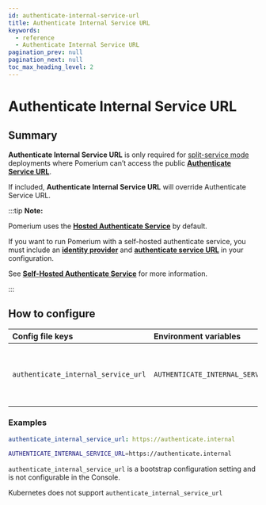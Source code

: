 ```yaml
---
id: authenticate-internal-service-url
title: Authenticate Internal Service URL
keywords:
  - reference
  - Authenticate Internal Service URL
pagination_prev: null
pagination_next: null
toc_max_heading_level: 2
---
```



# Authenticate Internal Service URL

## Summary

**Authenticate Internal Service URL** is only required for [split-service mode](/docs/internals/configuration#all-in-one-vs-split-service-mode) deployments where Pomerium can’t access the public [**Authenticate Service URL**](/docs/reference/authenticate-service-url).

If included, **Authenticate Internal Service URL** will override Authenticate Service URL.

:::tip **Note:**

Pomerium uses the [**Hosted Authenticate Service**](/docs/capabilities/hosted-authenticate-service) by default.

If you want to run Pomerium with a self-hosted authenticate service, you must include an [**identity provider**](/docs/identity-providers) and [**authenticate service URL**](/docs/reference/authenticate-service-url) in your configuration.

See [**Self-Hosted Authenticate Service**](/docs/capabilities/self-hosted-authenticate-service) for more information.

:::

## How to configure

<Tabs>
<TabItem label="Core" value="Core">

| **Config file keys** | **Environment variables** | **Type** | **Usage** |
| :-- | :-- | :-- | :-- |
| `authenticate_internal_service_url` | `AUTHENTICATE_INTERNAL_SERVICE_URL` | `URL` | **required** (In [split-service mode](/docs/internals/configuration#all-in-one-vs-split-service-mode) only) |

### Examples

```yaml
authenticate_internal_service_url: https://authenticate.internal
```

```bash
AUTHENTICATE_INTERNAL_SERVICE_URL=https://authenticate.internal
```

</TabItem>
<TabItem label="Enterprise" value="Enterprise">

`authenticate_internal_service_url` is a bootstrap configuration setting and is not configurable in the Console.

</TabItem>
<TabItem label="Kubernetes" value="Kubernetes">

Kubernetes does not support `authenticate_internal_service_url`

</TabItem>
</Tabs>
